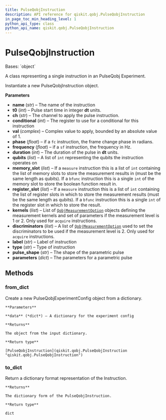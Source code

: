 ```yaml
---
title: PulseQobjInstruction
description: API reference for qiskit.qobj.PulseQobjInstruction
in_page_toc_min_heading_level: 1
python_api_type: class
python_api_name: qiskit.qobj.PulseQobjInstruction
---
```


# PulseQobjInstruction

<Class id="qiskit.qobj.PulseQobjInstruction" isDedicatedPage={true} github="https://github.com/qiskit/qiskit/tree/stable/0.23/qiskit/qobj/pulse_qobj.py" signature="PulseQobjInstruction(name, t0, ch=None, conditional=None, val=None, phase=None, duration=None, qubits=None, memory_slot=None, register_slot=None, kernels=None, discriminators=None, label=None, type=None, pulse_shape=None, parameters=None, frequency=None)">
  Bases: `object`

  A class representing a single instruction in an PulseQobj Experiment.

  Instantiate a new PulseQobjInstruction object.

  **Parameters**

  *   **name** (*str*) – The name of the instruction
  *   **t0** (*int*) – Pulse start time in integer **dt** units.
  *   **ch** (*str*) – The channel to apply the pulse instruction.
  *   **conditional** (*int*) – The register to use for a conditional for this instruction
  *   **val** (*complex*) – Complex value to apply, bounded by an absolute value of 1.
  *   **phase** (*float*) – if a `fc` instruction, the frame change phase in radians.
  *   **frequency** (*float*) – if a `sf` instruction, the frequency in Hz.
  *   **duration** (*int*) – The duration of the pulse in **dt** units.
  *   **qubits** (*list*) – A list of `int` representing the qubits the instruction operates on
  *   **memory\_slot** (*list*) – If a `measure` instruction this is a list of `int` containing the list of memory slots to store the measurement results in (must be the same length as qubits). If a `bfunc` instruction this is a single `int` of the memory slot to store the boolean function result in.
  *   **register\_slot** (*list*) – If a `measure` instruction this is a list of `int` containing the list of register slots in which to store the measurement results (must be the same length as qubits). If a `bfunc` instruction this is a single `int` of the register slot in which to store the result.
  *   **kernels** (*list*) – List of [`QobjMeasurementOption`](qiskit.qobj.QobjMeasurementOption "qiskit.qobj.QobjMeasurementOption") objects defining the measurement kernels and set of parameters if the measurement level is 1 or 2. Only used for `acquire` instructions.
  *   **discriminators** (*list*) – A list of [`QobjMeasurementOption`](qiskit.qobj.QobjMeasurementOption "qiskit.qobj.QobjMeasurementOption") used to set the discriminators to be used if the measurement level is 2. Only used for `acquire` instructions.
  *   **label** (*str*) – Label of instruction
  *   **type** (*str*) – Type of instruction
  *   **pulse\_shape** (*str*) – The shape of the parametric pulse
  *   **parameters** (*dict*) – The parameters for a parametric pulse

  ## Methods

  ### from\_dict

  <Function id="qiskit.qobj.PulseQobjInstruction.from_dict" signature="classmethod PulseQobjInstruction.from_dict(data)">
    Create a new PulseQobjExperimentConfig object from a dictionary.

    **Parameters**

    **data** (*dict*) – A dictionary for the experiment config

    **Returns**

    The object from the input dictionary.

    **Return type**

    [PulseQobjInstruction](qiskit.qobj.PulseQobjInstruction "qiskit.qobj.PulseQobjInstruction")
  </Function>

  ### to\_dict

  <Function id="qiskit.qobj.PulseQobjInstruction.to_dict" signature="PulseQobjInstruction.to_dict()">
    Return a dictionary format representation of the Instruction.

    **Returns**

    The dictionary form of the PulseQobjInstruction.

    **Return type**

    dict
  </Function>
</Class>

